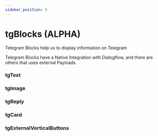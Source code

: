 ```yaml
---
sidebar_position: 6
---
```


# tgBlocks (ALPHA)


Telegram Blocks help us to display information on Telegram

Telegram Blocks have a Native Integration with Dialogflow, and there are others that uses external Payloads

### tgText

### tgImage

### tgReply

### tgCard

### tgExternalVerticalButtons
